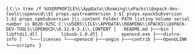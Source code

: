 
<CodeBlock language="console"> {
`C:\> tree /f %USERPROFILE%\\AppData\\Roaming\\xPacks\\@xpack-dev-tools\\openocd\\${ props.upstreamVersion }-${ props.xpackSubversion }.${ props.npmSubversion }\\.content
Folder PATH listing
Volume serial number is B02D-925C
C:\\USERS\\ILG\\APPDATA\\ROAMING\\XPACKS\\@XPACK-DEV-TOOLS\\OPENOCD\\0.12.0-3.1\\.CONTENT
│   README.md
├───bin
│       libftdi1.dll
│       libusb-1.0.dll
│       openocd.exe
├───distro-info
│   └───licenses
└───openocd
    ├───angie
    ├───contrib
    ├───OpenULINK
    └───scripts
`
}</CodeBlock>
